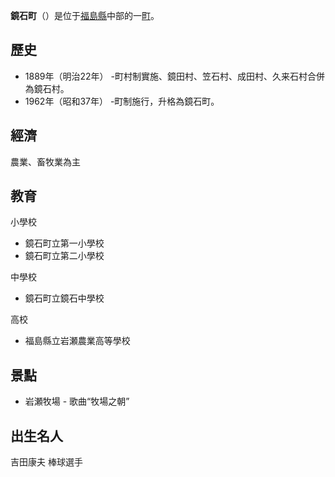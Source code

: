 {{日本町村|
自治體名=鏡石|
町村=町|
圖像=[[File:西光寺_タラヨウの木.jpg|240px]]|
圖像說明=[[西光寺|西光寺]]|
町村章=|
日文原名=鏡石町|
平假名=かがみいしまち|
羅馬字拼音=Kagamiishi-machi|
都道府縣=福島縣|
支廳=|
郡=岩瀨郡|
編號=07342-3|
面積=31.25|
邊界未定=|
人口=12,697|
統計時間=2007年8月1日|
自治體=[[須賀川市|須賀川市]]、[[天榮村|天榮村]]、[[矢吹町|矢吹町]]、<br />[[玉川村|玉川村]]|
樹=櫻|
花=鸢尾|
鳥=|
其他象徵物=|
其他象徵=|
郵遞區號=969-0492|
所在地=岩瀨郡鏡石町不時沼345|
電話號碼=248-62-2111|
外部連結=http://www.town.kagamiishi.fukushima.jp/|
經度=|
緯度=|
地圖=|
註記=
}}
'''鏡石町'''（{{jpn|j=鏡石町|hg=かがみいしまち|rm=Kagamiishi machi|f=y}}）是位于[[福島縣|福島縣]]中部的一[[町|町]]。

== 歷史 ==
*1889年（明治22年） -町村制實施、鏡田村、笠石村、成田村、久来石村合併為鏡石村。
*1962年（昭和37年） -町制施行，升格為鏡石町。
== 經濟 ==
農業、畜牧業為主
== 教育 ==
小學校
*鏡石町立第一小學校
*鏡石町立第二小學校
中學校
*鏡石町立鏡石中學校
高校
*福島縣立岩瀬農業高等學校

== 景點 ==
* 岩瀬牧場 - 歌曲“牧場之朝” 
== 出生名人 ==
吉田康夫  棒球選手

{{福島縣}}

{{Authority control}}
{{日本地理小作品}}